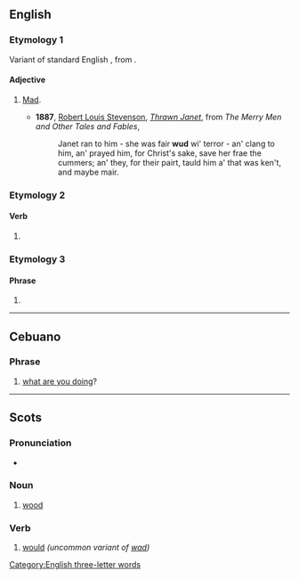 ==English==

===Etymology 1===
Variant of standard English {{m|en|wood}}, from {{inh|en|ang|wōd||mad, insane}}.

====Adjective====
{{en-adj}}

# {{lb|en|dialectal}} [[mad|Mad]].
#* '''1887''', [[w:Robert Louis Stevenson|Robert Louis Stevenson]], ''[[s:Thrawn Janet|Thrawn Janet]]'', from ''The Merry Men and Other Tales and Fables'',
#*: Janet ran to him - she was fair '''wud''' wi' terror - an' clang to him, an' prayed him, for Christ's sake, save her frae the cummers; an' they, for their pairt, tauld him a' that was ken't, and maybe mair.

===Etymology 2===

====Verb====
{{head|en|verb form}}

# {{lb|en|nonstandard|informal}} {{alternative form of|en|would}}

===Etymology 3===

====Phrase====
{{head|en|phrase}}

# {{alternative form of|en|wyd}}

[[Category:English three-letter words]]

----

==Cebuano==

===Phrase===
{{head|ceb|phrase}}

# {{lb|ceb|texting}} [[what are you doing]]?

----

==Scots==

===Pronunciation===
* {{IPA|sco|/wʌd/}}

===Noun===
{{sco-noun}}

# {{lb|sco|South Scots}} [[wood]]

===Verb===
{{head|sco|verbs}}

# {{lb|sco|South Scots}} [[would]] ''(uncommon variant of [[wad]])''